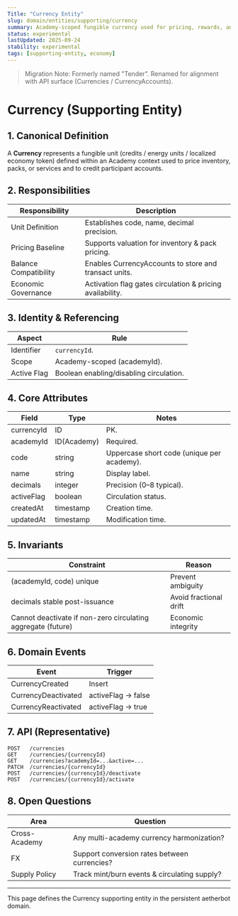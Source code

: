 ```yaml
---
Title: "Currency Entity"
slug: domain/entities/supporting/currency
summary: Academy-scoped fungible currency used for pricing, rewards, and internal economic settlement (formerly Tender).
status: experimental
lastUpdated: 2025-09-24
stability: experimental
tags: [supporting-entity, economy]
---
```


> Migration Note: Formerly named "Tender". Renamed for alignment with API surface (Currencies / CurrencyAccounts).

# Currency (Supporting Entity)

## 1. Canonical Definition

A **Currency** represents a fungible unit (credits / energy units / localized economy token) defined within an Academy context used to price inventory, packs, or services and to credit participant accounts.

## 2. Responsibilities

| Responsibility        | Description                                               |
| --------------------- | --------------------------------------------------------- |
| Unit Definition       | Establishes code, name, decimal precision.                |
| Pricing Baseline      | Supports valuation for inventory & pack pricing.          |
| Balance Compatibility | Enables CurrencyAccounts to store and transact units.     |
| Economic Governance   | Activation flag gates circulation & pricing availability. |

## 3. Identity & Referencing

| Aspect      | Rule                                    |
| ----------- | --------------------------------------- |
| Identifier  | `currencyId`.                           |
| Scope       | Academy-scoped (academyId).             |
| Active Flag | Boolean enabling/disabling circulation. |

## 4. Core Attributes

| Field      | Type        | Notes                                      |
| ---------- | ----------- | ------------------------------------------ |
| currencyId | ID          | PK.                                        |
| academyId  | ID(Academy) | Required.                                  |
| code       | string      | Uppercase short code (unique per academy). |
| name       | string      | Display label.                             |
| decimals   | integer     | Precision (0–8 typical).                   |
| activeFlag | boolean     | Circulation status.                        |
| createdAt  | timestamp   | Creation time.                             |
| updatedAt  | timestamp   | Modification time.                         |

## 5. Invariants

| Constraint                                                   | Reason                 |
| ------------------------------------------------------------ | ---------------------- |
| (academyId, code) unique                                     | Prevent ambiguity      |
| decimals stable post-issuance                                | Avoid fractional drift |
| Cannot deactivate if non-zero circulating aggregate (future) | Economic integrity     |

## 6. Domain Events

| Event               | Trigger             |
| ------------------- | ------------------- |
| CurrencyCreated     | Insert              |
| CurrencyDeactivated | activeFlag -> false |
| CurrencyReactivated | activeFlag -> true  |

## 7. API (Representative)

```
POST   /currencies
GET    /currencies/{currencyId}
GET    /currencies?academyId=...&active=...
PATCH  /currencies/{currencyId}
POST   /currencies/{currencyId}/deactivate
POST   /currencies/{currencyId}/activate
```

## 8. Open Questions

| Area          | Question                                     |
| ------------- | -------------------------------------------- |
| Cross-Academy | Any multi-academy currency harmonization?    |
| FX            | Support conversion rates between currencies? |
| Supply Policy | Track mint/burn events & circulating supply? |

---

This page defines the Currency supporting entity in the persistent aetherbot domain.
